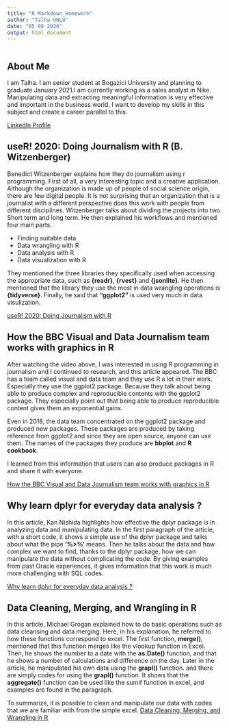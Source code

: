 ```yaml
---
title: "R Markdown Homework"
author: "Talha ÜNLÜ"
date: "05 08 2020"
output: html_document
---
```


```r

```

## About Me

I am Talha. I am senior student at Bogazici University and planning to graduate January 2021.I am currently working as a sales analyst in Nike. Manipulating data and extracting meaningful information is very effective and important in the business world. I want to develop my skills in this subject and create a career parallel to this. 

[Linkedln Profile](https://www.linkedin.com/in/talha-%C3%BCnl%C3%BC1/) 

## useR! 2020: Doing Journalism with R (B. Witzenberger)
Benedict Witzenberger explains how they do journalism using r programming. First of all, a very interesting topic and a creative application. Although the organization is made up of people of social science origin, there are few digital people. It is not surprising that an organization that is a journalist with a different perspective does this work with people from different disciplines.
Witzenberger talks about dividing the projects into two. Short term and long term. He then explained his workflows and mentioned four main parts.
  
  * Finding suitable data 
  * Data wrangling with R
  * Data analysis with R
  * Data visualization with R
  
They mentioned the three libraries they specifically used when accessing the appropriate data, such as **{readr}**, **{rvest}** and **{jsonlite}**.
He then mentioned that the library they use the most in data wrangling operations is **{tidyverse}**. Finally, he said that **"ggplot2"** is used very much in data visulization.  

[useR! 2020: Doing Journalism with R](https://www.youtube.com/watch?v=1bmdHy5vtfY)
  
## How the BBC Visual and Data Journalism team works with graphics in R

After watching the video above, I was interested in using R programming in journalism and I continued to research, and this article appeared. The BBC has a team called visual and data team and they use R a lot in their work. Especially they use the ggplot2 package. Because they talk about being able to produce complex and reproducible contents with the ggplot2 package. They especially point out that being able to produce reproducible content gives them an exponential gains.

Even in 2018, the data team concentrated on the ggplot2 package and produced new packages. These packages are produced by taking reference from ggplot2 and since they are open source, anyone can use them. The names of the packages they produce are **bbplot** and **R cookbook**.

I learned from this information that users can also produce packages in R and share it with everyone.

[How the BBC Visual and Data Journalism team works with graphics in R](https://medium.com/bbc-visual-and-data-journalism/how-the-bbc-visual-and-data-journalism-team-works-with-graphics-in-r-ed0b35693535)

## Why learn dplyr for everyday data analysis ?

In this article, Kan Nishida highlights how effective the dplyr package is in analyzing data and manipulating data. In the first paragraph of the article, with a short code, it shows a simple use of the dplyr package and talks about what the pipe **'%>%'** means. Then he talks about the data and how complex we want to find, thanks to the dplyr package, how we can manipulate the data without complicating the code. By giving examples from past Oracle experiences, it gives information that this work is much more challenging with SQL codes.

[Why learn dplyr for everyday data analysis ?](https://blog.exploratory.io/introduction-11fdd17af04)

## Data Cleaning, Merging, and Wrangling in R
In this article, Michael Grogan explained how to do basic operations such as data cleansing and data merging. Here, in his explanation, he referred to how these functions correspond to excel. The first function, **merge()**, mentioned that this function merges like the vlookup function in Excel. Then, he shows the number to a date with the **as.Date()** function, and that he shows a number of calculations and difference on the day.
Later in the article, he manipulated his own data using the **grapl()** function. and there are simply codes for using the **grapl()** function. It shows that the **aggregate()** function can be used like the sumif function in excel, and examples are found in the paragraph.

To summarize, it is possible to clean and manipulate our data with codes that we are familiar with from the simple excel.
[Data Cleaning, Merging, and Wrangling in R](Data Cleaning, Merging, and Wrangling in R)








